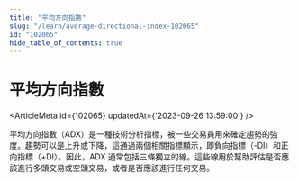 ```yaml
---
title: "平均方向指數"
slug: "/learn/average-directional-index-102065"
id: "102065"
hide_table_of_contents: true
---
```



# 平均方向指數

<ArticleMeta id={102065} updatedAt={'2023-09-26 13:59:00'} />
<div className='border-solid border-b border-t-0 my-4 border-[var(--ifm-color-gray-300)]' />

平均方向指數（ADX）是一種技術分析指標，被一些交易員用來確定趨勢的強度。趨勢可以是上升或下降，這通過兩個相關指標顯示，即負向指標（-DI）和正向指標（+DI）。因此，ADX 通常包括三條獨立的線。這些線用於幫助評估是否應該進行多頭交易或空頭交易，或者是否應該進行任何交易。
